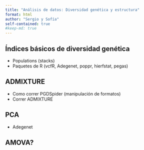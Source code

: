 ```yaml
---
title: "Análisis de datos: Diversidad genética y estructura"
format: html
author: "Sergio y Sofía"
self-contained: true
#keep-md: true
---
```


## Índices básicos de diversidad genética 
- Populations (stacks)
- Paquetes de R (vcfR, Adegenet, poppr, hierfstat, pegas)


## ADMIXTURE
- Como correr PGDSpider (manipulación de formatos)
- Correr ADMIXTURE

## PCA
- Adegenet


## AMOVA?
